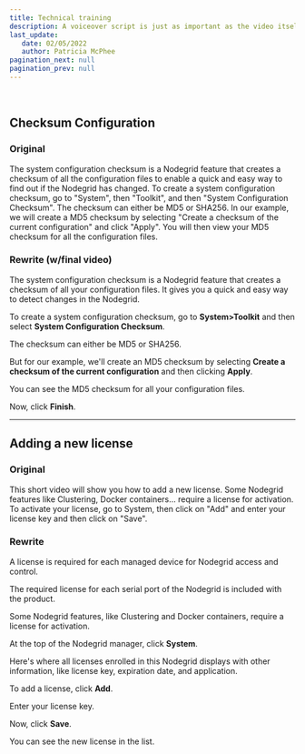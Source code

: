 ```yaml
---
title: Technical training
description: A voiceover script is just as important as the video itself because it sets the tone. Write the script the way we speak. Not the way we write. The audience will hear the words instead of reading them. This means the words need to be attention-grabbing and, most times, have a natural, conversational flow.
last_update: 
   date: 02/05/2022
   author: Patricia McPhee
pagination_next: null
pagination_prev: null
---
```





<Container>
<List sx={{ width: '100%', bgcolor: 'background.paper', color: '#000000', borderRadius: 4 }}>
  <ListItem sx={{py: 0}}>
    <ListItemAvatar>
      <Avatar>
        <WorkIcon />
      </Avatar>
    </ListItemAvatar>
    <ListItemText primary="Project" secondary="Work-related" />
  </ListItem>
  <ListItem sx={{py: 0}}>
    <ListItemAvatar>
      <Avatar>
        <DescriptionIcon />
      </Avatar>
    </ListItemAvatar>
    <ListItemText primary="Description" secondary="My client provided 26 pre-recorded how-to videos with scripts to do the voiceover, but some of the scripts needed work, and the video had no audio to reference. I needed to be resourceful, so I found the user guide, which helped, but to write a quality script, I needed to watch the video many times to add context to the actions in the video. I edited and produced audio (in Audacity) and video (Adobe Premiere Pro)." />
  </ListItem>
  <ListItem sx={{py: 0}}>
    <ListItemAvatar>
      <Avatar>
        <CalendarMonthIcon />
      </Avatar>
    </ListItemAvatar>
    <ListItemText primary="Date" secondary="October/November 2019" />
  </ListItem>
</List>
</Container>
<br />
<Divider />


## Checksum Configuration

### Original
The system configuration checksum is a Nodegrid feature that creates a checksum of all the configuration files to enable a quick and easy way to find out if the Nodegrid has changed. 
To create a system configuration checksum, go to "System", then "Toolkit", and then "System Configuration Checksum". The checksum can either be MD5 or SHA256. In our example, we will create a MD5 checksum by selecting "Create a checksum of the current configuration" and click "Apply". You will then view your MD5 checksum for all the configuration files.

### Rewrite (w/final video)

The system configuration checksum is a Nodegrid feature that creates a checksum of all your configuration files. It gives you a quick and easy way to detect changes in the Nodegrid. 

To create a system configuration checksum, go to **System>Toolkit** and then select **System Configuration Checksum**. 

The checksum can either be MD5 or SHA256.

But for our example, we'll create an MD5 checksum by selecting **Create a checksum of the current configuration** and then clicking **Apply**. 

You can see the MD5 checksum for all your configuration files.  

Now, click **Finish**.


<ReactPlayer controls='false' url='https://youtu.be/dmeztPJfQcg' />

<hr />

## Adding a new license

### Original

This short video will show you how to add a new license. Some Nodegrid features like Clustering, Docker containers… require a license for activation. To activate your license, go to System, then click on "Add" and enter your license key and then click on "Save". 


### Rewrite 

A license is required for each managed device for Nodegrid access and control. 

The required license for each serial port of the Nodegrid is included with the product. 

Some Nodegrid features, like Clustering and Docker containers, require a license for activation. 

At the top of the Nodegrid manager, click **System**.  

Here's where all licenses enrolled in this Nodegrid displays with other information, like license key, expiration date, and application.   

To add a license, click **Add**.  

Enter your license key.   

Now, click **Save**.   

You can see the new license in the list. 

